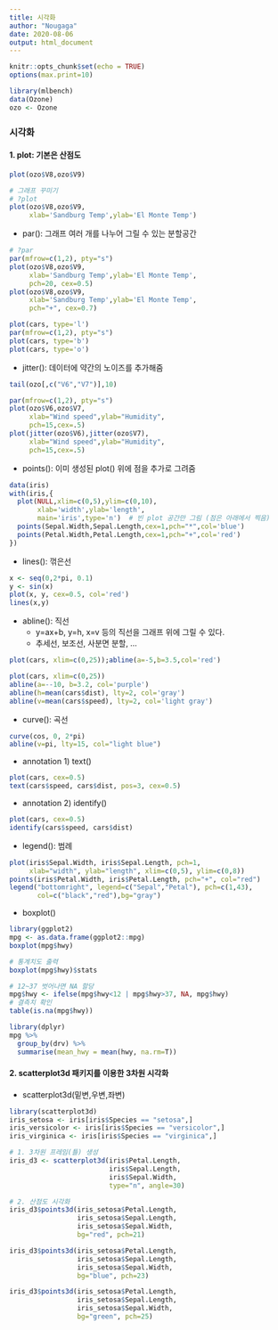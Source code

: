 ```yaml
---
title: 시각화
author: "Nougaga"
date: 2020-08-06
output: html_document
---
```


```r
knitr::opts_chunk$set(echo = TRUE)
options(max.print=10)
```
```r
library(mlbench)
data(Ozone)
ozo <- Ozone
```

### **시각화**

#### 1. plot: 기본은 산점도

```r
plot(ozo$V8,ozo$V9)

# 그래프 꾸미기
# ?plot
plot(ozo$V8,ozo$V9,
     xlab='Sandburg Temp',ylab='El Monte Temp')
```

  + par(): 그래프 여러 개를 나누어 그릴 수 있는 분할공간

```r
# ?par
par(mfrow=c(1,2), pty="s")
plot(ozo$V8,ozo$V9,
     xlab='Sandburg Temp',ylab='El Monte Temp',
     pch=20, cex=0.5)
plot(ozo$V8,ozo$V9,
     xlab='Sandburg Temp',ylab='El Monte Temp',
     pch="+", cex=0.7)
```

```r
plot(cars, type='l')
par(mfrow=c(1,2), pty="s")
plot(cars, type='b')
plot(cars, type='o')
```

  + jitter(): 데이터에 약간의 노이즈를 추가해줌

```r
tail(ozo[,c("V6","V7")],10)

par(mfrow=c(1,2), pty="s")
plot(ozo$V6,ozo$V7,
     xlab="Wind speed",ylab="Humidity",
     pch=15,cex=.5)
plot(jitter(ozo$V6),jitter(ozo$V7),
     xlab="Wind speed",ylab="Humidity",
     pch=15,cex=.5)

```

  + points(): 이미 생성된 plot() 위에 점을 추가로 그려줌
  
```r
data(iris)
with(iris,{
  plot(NULL,xlim=c(0,5),ylim=c(0,10),
       xlab='width',ylab='length',
       main='iris',type='n')  # 빈 plot 공간만 그림 (점은 아래에서 찍음)
  points(Sepal.Width,Sepal.Length,cex=1,pch="*",col='blue')
  points(Petal.Width,Petal.Length,cex=1,pch="+",col='red')  
})

```

  + lines(): 꺾은선 
  
```r
x <- seq(0,2*pi, 0.1)
y <- sin(x)
plot(x, y, cex=0.5, col='red')
lines(x,y)
```

  + abline(): 직선
    + y=ax+b, y=h, x=v 등의 직선을 그래프 위에 그릴 수 있다.
    + 추세선, 보조선, 사분면 분할, ...
  
```r
plot(cars, xlim=c(0,25));abline(a=-5,b=3.5,col='red')

plot(cars, xlim=c(0,25))
abline(a=--10, b=3.2, col='purple')
abline(h=mean(cars$dist), lty=2, col='gray')
abline(v=mean(cars$speed), lty=2, col='light gray')
```

  + curve(): 곡선
  
```r
curve(cos, 0, 2*pi)
abline(v=pi, lty=15, col="light blue")
```

  + annotation 1) text()

```r
plot(cars, cex=0.5)
text(cars$speed, cars$dist, pos=3, cex=0.5)
```

  + annotation 2) identify()
  
```r
plot(cars, cex=0.5)
identify(cars$speed, cars$dist)
```

  + legend(): 범례
  
```r
plot(iris$Sepal.Width, iris$Sepal.Length, pch=1,
     xlab="width", ylab="length", xlim=c(0,5), ylim=c(0,8))
points(iris$Petal.Width, iris$Petal.Length, pch="+", col="red")
legend("bottomright", legend=c("Sepal","Petal"), pch=c(1,43),
       col=c("black","red"),bg="gray")
```

  + boxplot()
  
```r
library(ggplot2)
mpg <- as.data.frame(ggplot2::mpg)
boxplot(mpg$hwy)

# 통계치도 출력
boxplot(mpg$hwy)$stats

# 12~37 벗어나면 NA 할당
mpg$hwy <- ifelse(mpg$hwy<12 | mpg$hwy>37, NA, mpg$hwy)
# 결측치 확인
table(is.na(mpg$hwy))

library(dplyr)
mpg %>% 
  group_by(drv) %>% 
  summarise(mean_hwy = mean(hwy, na.rm=T))
```

#### 2. scatterplot3d 패키지를 이용한 3차원 시각화

  + scatterplot3d(밑변,우변,좌변)

```r
library(scatterplot3d)
iris_setosa <- iris[iris$Species == "setosa",]
iris_versicolor <- iris[iris$Species == "versicolor",]
iris_virginica <- iris[iris$Species == "virginica",]

# 1. 3차원 프레임(틀) 생성
iris_d3 <- scatterplot3d(iris$Petal.Length, 
                         iris$Sepal.Length, 
                         iris$Sepal.Width,
                         type="n", angle=30)

# 2. 산점도 시각화
iris_d3$points3d(iris_setosa$Petal.Length,
                 iris_setosa$Sepal.Length,
                 iris_setosa$Sepal.Width,
                 bg="red", pch=21)

iris_d3$points3d(iris_setosa$Petal.Length,
                 iris_setosa$Sepal.Length,
                 iris_setosa$Sepal.Width,
                 bg="blue", pch=23)

iris_d3$points3d(iris_setosa$Petal.Length,
                 iris_setosa$Sepal.Length,
                 iris_setosa$Sepal.Width,
                 bg="green", pch=25)
```




